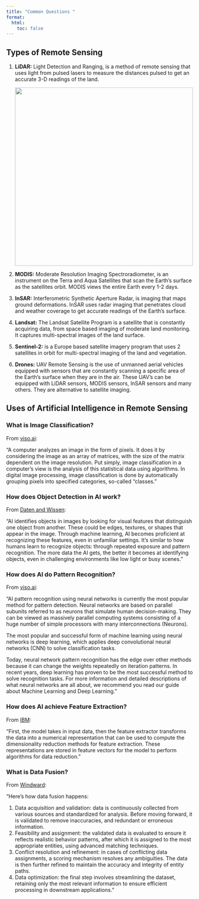 ```yaml
---
title: "Common Questions "
format:
  html:
    toc: false
---
```


## Types of Remote Sensing

1.  **LiDAR:** Light Detection and Ranging, is a method of remote sensing that uses light from pulsed lasers to measure the distances pulsed to get an accurate 3-D readings of the land.

    ![](lidar.jpg){width="5in"}

<!-- -->

2.  **MODIS:** Moderate Resolution Imaging Spectroradiometer, is an instrument on the Terra and Aqua Satellites that scan the Earth's surface as the satellites orbit. MODIS views the entire Earth every 1-2 days.

<!-- -->

3.  **InSAR:** Interferometric Synthetic Aperture Radar, is imaging that maps ground deformations. InSAR uses radar imaging that penetrates cloud and weather coverage to get accurate readings of the Earth's surface.

<!-- -->

4.  **Landsat:** The Landsat Satellite Program is a satellite that is constantly acquiring data, from space based imaging of moderate land monitoring. It captures multi-spectral images of the land surface.

<!-- -->

5.  **Sentinel-2:** is a Europe based satellite imagery program that uses 2 satellites in orbit for multi-spectral imaging of the land and vegetation.

<!-- -->

6.  **Drones:** UAV Remote Sensing is the use of unmanned aerial vehicles equipped with sensors that are constantly scanning a specific area of the Earth's surface when they are in the air. These UAV's can be equipped with LiDAR sensors, MODIS sensors, InSAR sensors and many others. They are alternative to satellite imaging.

## Uses of Artificial Intelligence in Remote Sensing

### What is Image Classification?

From [viso.ai](https://viso.ai/computer-vision/image-classification/#:~:text=A%20computer%20analyzes%20an%20image,of%20images%20and%20image%20annotations.):

"A computer analyzes an image in the form of pixels. It does it by considering the image as an array of matrices, with the size of the matrix dependent on the image resolution. Put simply, image classification in a computer’s view is the analysis of this statistical data using algorithms. In digital image processing, image classification is done by automatically grouping pixels into specified categories, so-called “classes.”

### How does Object Detection in AI work?

From [Daten and Wissen](https://datenwissen.com/blog/ai-object-detection/#:~:text=AI%20identifies%20objects%20in%20images,low%20light%20or%20busy%20scenes.):

"AI identifies objects in images by looking for visual features that distinguish one object from another. These could be edges, textures, or shapes that appear in the image. Through machine learning, AI becomes proficient at recognizing these features, even in unfamiliar settings. It’s similar to how humans learn to recognize objects: through repeated exposure and pattern recognition. The more data the AI gets, the better it becomes at identifying objects, even in challenging environments like low light or busy scenes."

### How does AI do Pattern Recognition?

From [viso.ai](https://viso.ai/deep-learning/pattern-recognition/#:~:text=than%20previous%20methods.-,Neural%20network%20pattern%20recognition,%E2%80%93%20Learn%20more.):

"AI pattern recognition using neural networks is currently the most popular method for pattern detection. Neural networks are based on parallel subunits referred to as neurons that simulate human decision-making. They can be viewed as massively parallel computing systems consisting of a huge number of simple processors with many interconnections (Neurons).

The most popular and successful form of machine learning using neural networks is deep learning, which applies deep convolutional neural networks (CNN) to solve classification tasks.

Today, neural network pattern recognition has the edge over other methods because it can change the weights repeatedly on iteration patterns. In recent years, deep learning has proven to be the most successful method to solve recognition tasks. For more information and detailed descriptions of what neural networks are all about, we recommend you read our guide about Machine Learning and Deep Learning."

### How does AI achieve Feature Extraction?

From [IBM](https://www.ibm.com/think/topics/feature-extraction#:~:text=First%2C%20the%20model%20takes%20in,perform%20algorithms%20for%20data%20reduction.):

"First, the model takes in input data, then the feature extractor transforms the data into a numerical representation that can be used to compute the dimensionality reduction methods for feature extraction. These representations are stored in feature vectors for the model to perform algorithms for data reduction."

### What is Data Fusion?

From [Windward](https://windward.ai/glossary/what-is-data-fusion/#:~:text=How%20Does%20Data%20Fusion%20Work,efficient%20processing%20in%20downstream%20applications.):

"Here’s how data fusion happens:

1.  Data acquisition and validation: data is continuously collected from various sources and standardized for analysis. Before moving forward, it is validated to remove inaccuracies, and redundant or erroneous information.
2.  Feasibility and assignment: the validated data is evaluated to ensure it reflects realistic behavior patterns, after which it is assigned to the most appropriate entities, using advanced matching techniques.
3.  Conflict resolution and refinement: in cases of conflicting data assignments, a scoring mechanism resolves any ambiguities. The data is then further refined to maintain the accuracy and integrity of entity paths.
4.  Data optimization: the final step involves streamlining the dataset, retaining only the most relevant information to ensure efficient processing in downstream applications."
